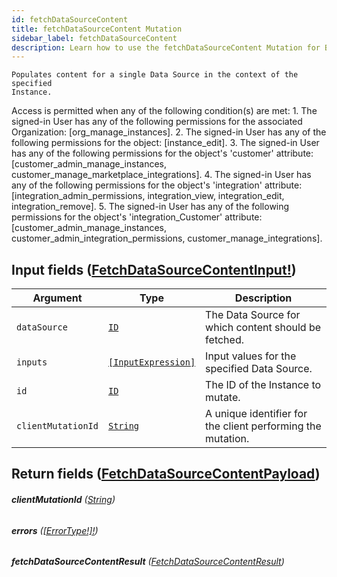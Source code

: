 ```yaml
---
id: fetchDataSourceContent
title: fetchDataSourceContent Mutation
sidebar_label: fetchDataSourceContent
description: Learn how to use the fetchDataSourceContent Mutation for Builder's API.
---
```


    Populates content for a single Data Source in the context of the specified
    Instance.

Access is permitted when any of the following condition(s) are met: 1. The signed-in User has any of the following permissions for the associated Organization: [org_manage_instances]. 2. The signed-in User has any of the following permissions for the object: [instance_edit]. 3. The signed-in User has any of the following permissions for the object's 'customer' attribute: [customer_admin_manage_instances, customer_manage_marketplace_integrations]. 4. The signed-in User has any of the following permissions for the object's 'integration' attribute: [integration_admin_permissions, integration_view, integration_edit, integration_remove]. 5. The signed-in User has any of the following permissions for the object's 'integration_Customer' attribute: [customer_admin_manage_instances, customer_admin_integration_permissions, customer_manage_integrations].

## Input fields ([FetchDataSourceContentInput!](/self-managed/composer/builder/api/schema/input_object/FetchDataSourceContentInput.mdx))

| Argument           | Type                                                               | Description                                                 |
| ------------------ | ------------------------------------------------------------------ | ----------------------------------------------------------- |
| `dataSource`       | [`ID`](/self-managed/composer/builder/api/schema/scalar/ID.mdx)                                   | The Data Source for which content should be fetched.        |
| `inputs`           | [`[InputExpression]`](/self-managed/composer/builder/api/schema/input_object/InputExpression.mdx) | Input values for the specified Data Source.                 |
| `id`               | [`ID`](/self-managed/composer/builder/api/schema/scalar/ID.mdx)                                   | The ID of the Instance to mutate.                           |
| `clientMutationId` | [`String`](/self-managed/composer/builder/api/schema/scalar/String.mdx)                           | A unique identifier for the client performing the mutation. |

## Return fields ([FetchDataSourceContentPayload](/self-managed/composer/builder/api/schema/object/FetchDataSourceContentPayload.mdx))

###### <b>clientMutationId</b> ([String](/self-managed/composer/builder/api/schema/scalar/String.mdx))

###### <b>errors</b> ([[ErrorType!]!](/self-managed/composer/builder/api/schema/object/ErrorType.mdx))

###### <b>fetchDataSourceContentResult</b> ([FetchDataSourceContentResult](/self-managed/composer/builder/api/schema/object/FetchDataSourceContentResult.mdx))
